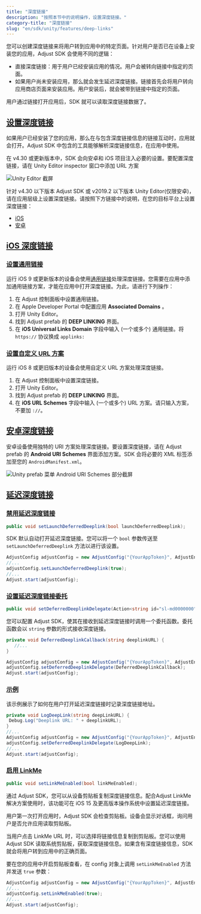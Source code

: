 ```yaml
---
title: "深度链接"
description: "按照本节中的说明操作，设置深度链接。"
category-title: "深度链接"
slug: "en/sdk/unity/features/deep-links"
---
```

您可以创建深度链接来将用户转到应用中的特定页面。针对用户是否已在设备上安装您的应用，Adjust SDK 会使用不同的逻辑：

* 直接深度链接：用于用户已经安装应用的情况。用户会被转向链接中指定的页面。
* 如果用户尚未安装应用，那么就会发生延迟深度链接。链接首先会将用户转向应用商店页面来安装应用。用户安装后，就会被带到链接中指定的页面。

用户通过链接打开应用后，SDK 就可以读取深度链接数据了。

[设置深度链接](set-up-deep-linking)
-----------------------------

如果用户已经安装了您的应用，那么在与包含深度链接信息的链接互动时，应用就会打开。Adjust SDK 中包含的工具能够解析深度链接信息，在应用中使用。

在 v4\.30 或更新版本中，SDK 会向安卓和 iOS 项目注入必要的设置。要配置深度链接，请在 Unity Editor inspector 窗口中添加 URL 方案

![Unity Editor 截屏](@images/unity/deep-links/1-editor.png)

针对 v4\.30 以下版本 Adjust SDK 或 v2019\.2 以下版本 Unity Editor\(仅限安卓\)，请在应用层级上设置深度链接。请按照下方链接中的说明，在您的目标平台上设置深度链接：

* [iOS](/en/sdk/ios/features/deep-links)
* [安卓](/en/sdk/android/features/deep-links)

[iOS 深度链接](deep-linking-on-ios)
-------------------------------

### [设置通用链接](set-up-universal-links)

运行 iOS 9 或更新版本的设备会使用[通用链接](https://developer.apple.com/library/ios/documentation/General/Conceptual/AppSearch/UniversalLinks.html)处理深度链接。您需要在应用中添加通用链接方案，才能在应用中打开深度链接。为此，请进行下列操作：

1. 在 Adjust 控制面板中设置通用链接。
2. 在 Apple Developer Portal 中配置应用 **Associated Domains** 。
3. 打开 Unity Editor。
4. 找到 Adjust prefab 的 **DEEP LINKING** 界面。
5. 在 **iOS Universal Links Domain** 字段中输入 \(一个或多个\) 通用链接。将 `https://` 协议换成 `applinks:`

### [设置自定义 URL 方案](set-up-a-custom-url-scheme)

运行 iOS 8 或更旧版本的设备会使用自定义 URL 方案处理深度链接。

1. 在 Adjust 控制面板中设置深度链接。
2. 打开 Unity Editor。
3. 找到 Adjust prefab 的 **DEEP LINKING** 界面。
4. 在 **iOS URL Schemes** 字段中输入 \(一个或多个\) URL 方案。请只输入方案，不要加 `://`。

[安卓深度链接](deep-linking-on-android)
---------------------------------

安卓设备使用独特的 URI 方案处理深度链接。要设置深度链接，请在 Adjust prefab 的 **Android URI Schemes** 界面添加方案。SDK 会将必要的 XML 标签添加至您的 `AndroidManifest.xml`。

![Unity prefab 菜单 Android URI Schemes 部分截屏](@images/unity/deep-links/2-uri-schemes.png)

[延迟深度链接](deferred-deep-linking)
-------------------------------

### [禁用延迟深度链接](disable-deferred-deep-linking)

<codeblock title="方法签名"> 

```cs
public void setLaunchDeferredDeeplink(bool launchDeferredDeeplink);
```

</CodeBlock> 

SDK 默认自动打开延迟深度链接。您可以将一个 `bool` 参数传送至 `setLaunchDeferredDeeplink` 方法以进行该设置。

```cs
AdjustConfig adjustConfig = new AdjustConfig("{YourAppToken}", AdjustEnvironment.Sandbox);
//...
adjustConfig.setLaunchDeferredDeeplink(true);
//...
Adjust.start(adjustConfig);
```

### [设置延迟深度链接委托](set-up-a-deferred-deep-link-delegate)

<codeblock title="方法签名"> 

```cs
public void setDeferredDeeplinkDelegate(Action<string id="sl-md0000000"> deferredDeeplinkDelegate, string sceneName = "Adjust");
```

</CodeBlock> 

您可以配置 Adjust SDK，使其在接收到延迟深度链接时调用一个委托函数。委托函数会以 `string` 参数的形式接收深度链接。

```cs
private void DeferredDeeplinkCallback(string deeplinkURL) {
   //...
}

AdjustConfig adjustConfig = new AdjustConfig("{YourAppToken}", AdjustEnvironment.Sandbox);
adjustConfig.setDeferredDeeplinkDelegate(DeferredDeeplinkCallback);
Adjust.start(adjustConfig);
```

### [示例](example)

该示例展示了如何在用户打开延迟深度链接时记录深度链接地址。

```cs
private void LogDeepLink(string deepLinkURL) {
 Debug.Log("Deeplink URL: " + deeplinkURL);
}
//...
AdjustConfig adjustConfig = new AdjustConfig("{YourAppToken}", AdjustEnvironment.Sandbox);
adjustConfig.setDeferredDeeplinkDelegate(LogDeepLink);
//...
Adjust.start(adjustConfig);
```

### [启用 LinkMe](enable-linkme)

<codeblock title="方法签名"> 

```cs
public void setLinkMeEnabled(bool linkMeEnabled);
```

</CodeBlock> 

通过 Adjust SDK，您可以从设备剪贴板复制深度链接信息。配合Adjust LinkMe 解决方案使用时，该功能可在 iOS 15 及更高版本操作系统中设置延迟深度链接。
<callout type="important"> 

用户第一次打开应用时，Adjust SDK 会检查剪贴板。设备会显示对话框，询问用户是否允许应用读取剪贴板。
</Callout> 

当用户点击 LinkMe URL 时，可以选择将链接信息复制到剪贴板。您可以使用 Adjust SDK 读取系统剪贴板，获取深度链接信息。如果含有深度链接信息，SDK 就会将用户转到应用中的正确页面。

要在您的应用中开启剪贴板查看，在 config 对象上调用 `setLinkMeEnabled` 方法并发送 `true` 参数：

```cs
AdjustConfig adjustConfig = new AdjustConfig("{YourAppToken}", AdjustEnvironment.Sandbox, true);
//...
adjustConfig.setLinkMeEnabled(true);
//...
Adjust.start(adjustConfig);
```

